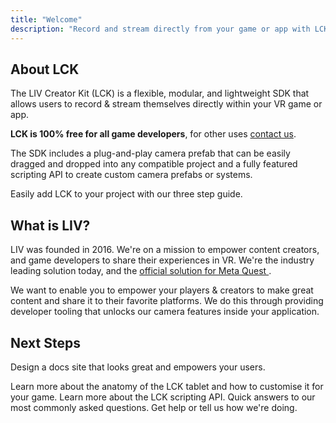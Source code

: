 ```yaml
---
title: "Welcome"
description: "Record and stream directly from your game or app with LCK."
---
```


## About LCK

The LIV Creator Kit (LCK) is a flexible, modular, and lightweight SDK that allows users to record & stream themselves directly within your VR game or app.

**LCK is 100% free for all game developers**, for other uses [contact us](/learn-more/contact-us).

The SDK includes a plug-and-play camera prefab that can be easily dragged and dropped into any compatible project and a fully featured scripting API to create custom camera prefabs or systems.

<Card title="Get Started With LCK" icon="rocket" horizontal={false} href="/installation" cta="Start now">
  Easily add LCK to your project with our three step guide.
</Card>

## What is LIV?

LIV was founded in 2016. We're on a mission to empower content creators, and game developers to share their experiences in VR. We're the industry leading solution today, and the [official solution for Meta Quest ](https://developers.meta.com/horizon/blog/meta-quest-developer-LIV-mixed-reality-capture-support-sdk/).

We want to enable you to empower your players & creators to make great content and share it to their favorite platforms. We do this through providing developer tooling that unlocks our camera features inside your application.

## Next Steps

Design a docs site that looks great and empowers your users.

<Columns cols={2}>
  <Card title="Customising The Tablet" icon="palette" href="/customisation/tablet-intro">
    Learn more about the anatomy of the LCK tablet and how to customise it for your game.
  </Card>
  <Card title="API documentation" icon="terminal" href="/api-reference/introduction">
    Learn more about the LCK scripting API.
  </Card>
  <Card title="Frequently Asked Questions" icon="question" href="/learn-more/faq">
    Quick answers to our most commonly asked questions.
  </Card>
  <Card title="Contact Us" icon="map" href="/learn-more/contact-us">
    Get help or tell us how we're doing.
  </Card>
</Columns>